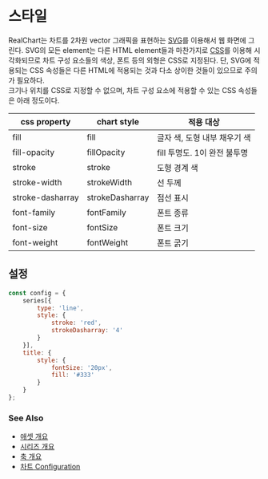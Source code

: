 # 스타일

RealChart는 차트를 2차원 vector 그래픽을 표현하는 [SVG](https://developer.mozilla.org/ko/docs/Web/SVG)를 이용해서 웹 화면에 그린다.
SVG의 모든 element는 다른 HTML element들과 마찬가지로 [CSS](https://developer.mozilla.org/ko/docs/Glossary/CSS)를 이용해 시각화되므로
차트 구성 요소들의 색상, 폰트 등의 외형은 CSS로 지정된다. 
단, SVG에 적용되는 CSS 속성들은 다른 HTML에 적용되는 것과 다소 상이한 것들이 있으므로 주의가 필요하다.<br/>
크기나 위치를 CSS로 지정할 수 없으며,
차트 구성 요소에 적용할 수 있는 CSS 속성들은 아래 정도이다.

| css property | chart style | 적용 대상 |
| ------------ | ----------- | ------- |
| fill | fill | 글자 색, 도형 내부 채우기 색 |
| fill-opacity | fillOpacity | fill 투명도. 1이 완전 불투명 |
| stroke | stroke | 도형 경계 색 |
| stroke-width | strokeWidth | 선 두께 |
| stroke-dasharray | strokeDasharray | 점선 표시 |
| font-family | fontFamily | 폰트 종류 |
| font-size | fontSize | 폰트 크기 |
| font-weight | fontWeight | 폰트 굵기 |

## 설정

```js
const config = {
    series[{
        type: 'line',
        style: {
            stroke: 'red',
            strokeDasharray: '4'
        }
    }],
    title: {
        style: {
            fontSize: '20px',
            fill: '#333'
        }
    }
};
```

### See Also

- [애셋 개요](/guide/assets)
- [시리즈 개요](/guide/series)
- [축 개요](/guide/axes)
- [차트 Configuration](/config)
